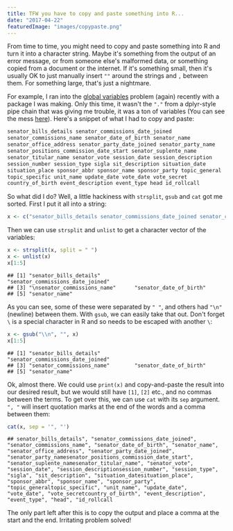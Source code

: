 ```yaml
---
title: TFW you have to copy and paste something into R...
date: "2017-04-22"
featuredImage: "images/copypaste.png"
---
```


From time to time, you might need to copy and paste something into R and turn it into a character string. Maybe it's something from the output of an error message, or from someone else's malformed data, or something copied from a document or the internet. If it's something small, then it's usually OK to just manually insert `""` around the strings and `,` between them. For something large, that's just a nightmare.

For example, I ran into the [global variables](http://stackoverflow.com/questions/9439256/how-can-i-handle-r-cmd-check-no-visible-binding-for-global-variable-notes-when) problem (again) recently with a package I was making. Only this time, it wasn't the `"."` from a dplyr-style pipe chain that was giving me trouble, it was a ton of variables (You can see the mess [here](https://github.com/RobertMyles/congressbr/blob/master/R/util.R)). Here's a snippet of what I had to copy and paste:

```r
senator_bills_details senator_commissions_date_joined
senator_commissions_name senator_date_of_birth senator_name
senator_office_address senator_party_date_joined senator_party_name
senator_positions_commission_date_start senator_suplente_name
senator_titular_name senator_vote session_date session_description
session_number session_type sigla sit_description situation_date
situation_place sponsor_abbr sponsor_name sponsor_party topic_general
topic_specific unit_name update_date vote_date vote_secret
country_of_birth event_description event_type head id_rollcall
```

So what did I do? Well, a little hackiness with `strsplit`, `gsub` and `cat` got me sorted. First I put it all into a string:

```r
x <- c("senator_bills_details senator_commissions_date_joined senator_commissions_name senator_date_of_birth senator_name senator_office_address senator_party_date_joined senator_party_name senator_positions_commission_date_start senator_suplente_name senator_titular_name senator_vote session_date session_description session_number session_type sigla sit_description situation_date situation_place sponsor_abbr sponsor_name sponsor_party topic_general topic_specific unit_name update_date vote_date vote_secret country_of_birth event_description event_type head id_rollcall")
```

Then we can use `strsplit` and `unlist` to get a character vector of the variables:

```r
x <- strsplit(x, split = " ")
x <- unlist(x)
x[1:5]
```

```
## [1] "senator_bills_details"           "senator_commissions_date_joined"
## [3] "\nsenator_commissions_name"      "senator_date_of_birth"
## [5] "senator_name"
```

As you can see, some of these were separated by `" "`, and others had `"\n"` (newline) between them. With `gsub`, we can easily take that out. Don't forget `\` is a special character in R and so needs to be escaped with another `\`:

```r
x <- gsub("\\n", "", x)
x[1:5]
```

```
## [1] "senator_bills_details"           "senator_commissions_date_joined"
## [3] "senator_commissions_name"        "senator_date_of_birth"
## [5] "senator_name"
```

Ok, almost there. We could use `print(x)` and copy-and-paste the result into our desired result, but we would still have `[1]`, `[2]` etc., and no commas between the terms. To get over this, we can use `cat` with its `sep` argument. `", "` will insert quotation marks at the end of the words and a comma between them:

```r
cat(x, sep = '", "')
```

```
## senator_bills_details", "senator_commissions_date_joined", "senator_commissions_name", "senator_date_of_birth", "senator_name", "senator_office_address", "senator_party_date_joined", "senator_party_namesenator_positions_commission_date_start", "senator_suplente_namesenator_titular_name", "senator_vote", "session_date", "session_descriptionsession_number", "session_type", "sigla", "sit_description", "situation_datesituation_place", "sponsor_abbr", "sponsor_name", "sponsor_party", "topic_generaltopic_specific", "unit_name", "update_date", "vote_date", "vote_secretcountry_of_birth", "event_description", "event_type", "head", "id_rollcall
```

The only part left after this is to copy the output and place a comma at the start and the end. Irritating problem solved!
